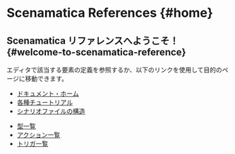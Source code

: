 # Scenamatica References {#home}

## Scenamatica リファレンスへようこそ！ {#welcome-to-scenamatica-reference}

エディタで該当する要素の定義を参照するか、以下のリンクを使用して目的のページに移動できます。

+ [ドキュメント・ホーム](/docs)
+ [各種チュートリアル](/docs/getting-started/tutorials)
+ [シナリオファイルの構造](/docs/use/scenario/types#scenario-file)

* [型一覧](/docs/use/scenario/types)
* [アクション一覧](/docs/use/scenario/actions)
* [トリガ一覧](/docs/use/scenario/trigger)
